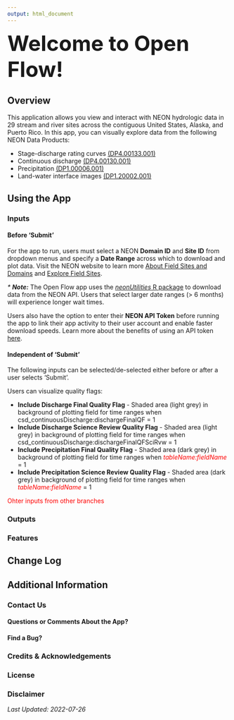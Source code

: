 ```yaml
---
output: html_document
---
```


<font size="10">**Welcome to Open Flow!**</font> 

## Overview

This application allows you view and interact with NEON hydrologic data in 29 stream and river sites across the contiguous United States, Alaska, and Puerto Rico. In this app, you can visually explore data from the following NEON Data Products:

* Stage-discharge rating curves [(DP4.00133.001)](https://data.neonscience.org/data-products/DP4.00133.001)
* Continuous discharge [(DP4.00130.001)](https://data.neonscience.org/data-products/DP4.00130.001)
* Precipitation [(DP1.00006.001)](https://data.neonscience.org/data-products/DP1.00006.001)
* Land-water interface images [(DP1.20002.001)](https://data.neonscience.org/data-products/DP1.20002.001)

## Using the App

### Inputs

#### Before 'Submit'

For the app to run, users must select a NEON **Domain ID** and **Site ID** from dropdown menus and specify a **Date Range** across which to download and plot data. Visit the NEON website to learn more [About Field Sites and Domains](https://www.neonscience.org/field-sites/about-field-sites) and [Explore Field Sites](https://www.neonscience.org/field-sites/explore-field-sites).

_* **Note:**_ The Open Flow app uses the [_neonUtilities_ R package](https://cran.r-project.org/web/packages/neonUtilities/index.html) to download data from the NEON API. Users that select larger date ranges (> 6 months) will experience longer wait times.

Users also have the option to enter their **NEON API Token** before running the app to link their app activity to their user account and enable faster download speeds. Learn more about the benefits of using an API token [here](https://www.neonscience.org/resources/learning-hub/tutorials/neon-api-tokens-tutorial).

#### Independent of 'Submit'

The following inputs can be selected/de-selected either before or after a user selects 'Submit'.

Users can visualize quality flags:

* **Include Discharge Final Quality Flag** - Shaded area (light grey) in background of plotting field for time ranges when csd_continuousDischarge:dischargeFinalQF = 1
* **Include Discharge Science Review Quality Flag** - Shaded area (light grey) in background of plotting field for time ranges when csd_continuousDischarge:dischargeFinalQFSciRvw = 1
* **Include Precipitation Final Quality Flag** - Shaded area (dark grey) in background of plotting field for time ranges when <span style="color: red;">_tableName:fieldName_</span> = 1
* **Include Precipitation Science Review Quality Flag** - Shaded area (dark grey) in background of plotting field for time ranges when <span style="color: red;">_tableName:fieldName_</span> = 1

<span style="color: red;">Ohter inputs from other branches</span>

### Outputs

### Features

## Change Log

## Additional Information

### Contact Us

#### Questions or Comments About the App?

#### Find a Bug?

### Credits & Acknowledgements

### License

### Disclaimer

_Last Updated: 2022-07-26_
